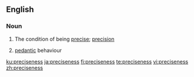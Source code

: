 ==English==

===Noun===
{{en-noun|~|es}}

# The condition of being [[precise]]; [[precision]]
# {{lb|en|dated}} [[pedantic]] behaviour

[[ku:preciseness]]
[[ja:preciseness]]
[[fi:preciseness]]
[[te:preciseness]]
[[vi:preciseness]]
[[zh:preciseness]]